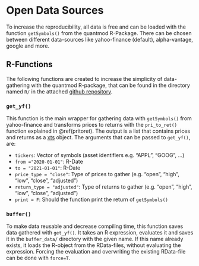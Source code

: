 # Open Data Sources
To increase the reproducibility, all data is free and can be loaded with the function `getSymbols()` from the quantmod R-Package. There can be chosen between different data-sources like yahoo-finance (default), alpha-vantage, google and more. 

## R-Functions
The following functions are created to increase the simplicity of data-gathering with the quantmod R-package, that can be found in the directory named `R/` in the attached [github repository](https://github.com/AxelCode-R/Master-Thesis).

### `get_yf()`
This function is the main wrapper for gathering data with `getSymbols()` from yahoo-finance and transforms prices to returns with the `pri_to_ret()` function explained in \@ref(pritoret). The output is a list that contains prices and returns as a [xts](https://cran.r-project.org/web/packages/xts/xts.pdf) object. The arguments that can be passed to `get_yf()`, are:

+ `tickers`: Vector of symbols (asset identifiers e.g. "APPL", "GOOG", ...)
+ `from ="2020-01-01"`: R-Date
+ `to = "2021-01-01"`: R-Date
+ `price_type = "close"`: Type of prices to gather (e.g. "open", "high", "low", "close", "adjusted")
+ `return_type = "adjusted"`: Type of returns to gather (e.g. "open", "high", "low", "close", "adjusted")
+ `print = F`: Should the function print the return of `getSymbols()`

### `buffer()`
To make data reusable and decrease compiling time, this function saves data gathered with `get_yf()`. It takes an R expression, evaluates it and saves it in the `buffer_data/` directory with the given name. If this name already exists, it loads the R-object from the RData-files, without evaluating the expression. Forcing the evaluation and overwriting the existing RData-file can be done with `force=T`.

